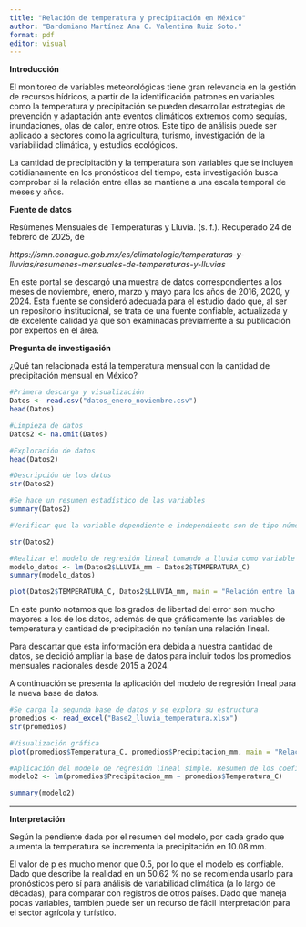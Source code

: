 ---
title: "Relación de temperatura y precipitación en México"
author: "Bardomiano Martínez Ana C. Valentina Ruiz Soto."
format: pdf
editor: visual
---

**Introducción**

El monitoreo de variables meteorológicas tiene gran relevancia en la gestión de recursos hídricos, a partir de la identificación patrones en variables como la temperatura y precipitación se pueden desarrollar estrategias de prevención y adaptación ante eventos climáticos extremos como sequías, inundaciones, olas de calor, entre otros. Este tipo de análisis puede ser aplicado a sectores como la agricultura, turismo, investigación de la variabilidad climática, y estudios ecológicos.

La cantidad de precipitación y la temperatura son variables que se incluyen cotidianamente en los pronósticos del tiempo, esta investigación busca comprobar si la relación entre ellas se mantiene a una escala temporal de meses y años.

**Fuente de datos**

Resúmenes Mensuales de Temperaturas y Lluvia. (s. f.). Recuperado 24 de febrero de 2025, de

*https://smn.conagua.gob.mx/es/climatologia/temperaturas-y-lluvias/resumenes-mensuales-de-temperaturas-y-lluvias*

En este portal se descargó una muestra de datos correspondientes a los meses de noviembre, enero, marzo y mayo para los años de 2016, 2020, y 2024. Esta fuente se consideró adecuada para el estudio dado que, al ser un repositorio institucional, se trata de una fuente confiable, actualizada y de excelente calidad ya que son examinadas previamente a su publicación por expertos en el área.

**Pregunta de investigación**

¿Qué tan relacionada está la temperatura mensual con la cantidad de precipitación mensual en México?

```{r}
#Primera descarga y visualización
Datos <- read.csv("datos_enero_noviembre.csv")
head(Datos)
```

```{r}
#Limpieza de datos
Datos2 <- na.omit(Datos)

#Exploración de datos
head(Datos2)  
```

```{r}
#Descripción de los datos
str(Datos2) 
```

```{r}
#Se hace un resumen estadístico de las variables
summary(Datos2)
```

```{r}
#Verificar que la variable dependiente e independiente son de tipo númerico para realizar el modelo de regresión lineal

str(Datos2)

```

```{r}
#Realizar el modelo de regresión lineal tomando a lluvia como variable dependiente de la temperatura
modelo_datos <- lm(Datos2$LLUVIA_mm ~ Datos2$TEMPERATURA_C)
summary(modelo_datos)
```

```{r}
plot(Datos2$TEMPERATURA_C, Datos2$LLUVIA_mm, main = "Relación entre la temperatura y lluvia", xlab = "Temperatura_°C", ylab = "Lluvia_mm", pch = 19, col = "blue")

```

En este punto notamos que los grados de libertad del error son mucho mayores a los de los datos, además de que gráficamente las variables de temperatura y cantidad de precipitación no tenían una relación lineal.

Para descartar que esta información era debida a nuestra cantidad de datos, se decidió ampliar la base de datos para incluir todos los promedios mensuales nacionales desde 2015 a 2024.

A continuación se presenta la aplicación del modelo de regresión lineal para la nueva base de datos.

```{r}
#Se carga la segunda base de datos y se explora su estructura
promedios <- read_excel("Base2_lluvia_temperatura.xlsx")
str(promedios)

```

```{r}
#Visualización gráfica
plot(promedios$Temperatura_C, promedios$Precipitacion_mm, main = "Relación entre la temperatura y cantidad de lluvias entre 2015 y 2024", xlab = "Temperatura_°C", ylab = "Lluvia_mm", pch = 19, col = "blue")
```

```{r}
#Aplicación del modelo de regresión lineal simple. Resumen de los coeficientes calculados
modelo2 <- lm(promedios$Precipitacion_mm ~ promedios$Temperatura_C)

summary(modelo2)
```

------------------------------------------------------------------------

**Interpretación**

Según la pendiente dada por el resumen del modelo, por cada grado que aumenta la temperatura se incrementa la precipitación en 10.08 mm.

El valor de p es mucho menor que 0.5, por lo que el modelo es confiable. Dado que describe la realidad en un 50.62 % no se recomienda usarlo para pronósticos pero sí para análisis de variabilidad climática (a lo largo de décadas), para comparar con registros de otros países. Dado que maneja pocas variables, también puede ser un recurso de fácil interpretación para el sector agrícola y turístico.
